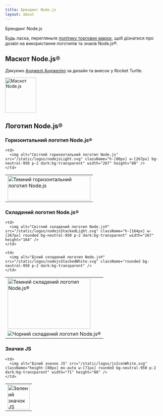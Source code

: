 ```yaml
---
title: Брендинг Node.js
layout: about
---
```


Брендинг Node.js

Будь ласка, перегляньте [політику торгових марок](https://trademark-policy.openjsf.org/), щоб дізнатися про дозвіл на використання логотипів та знаків Node.js®.

## Маскот Node.js®

Дякуємо [Анджелі Анджеліні](https://www.linkedin.com/in/angeliningl) за дизайн та внесок у Rocket Turtle.

<img alt="Маскот Node.js" src="/static/images/node-mascot.svg" className="w-[100px]" width="100" height="114" />

## Логотип Node.js®

### Горизонтальний логотип Node.js®

<table>
<tbody>
  <tr>
    <td>
      <img alt="Темний горизонтальний логотип Node.js" src="/static/logos/nodejsDark.svg" className="h-[80px] w-[267px]" width="267" height="80" />
    </td>

    <td>
      <img alt="Світлий горизонтальний логотип Node.js" src="/static/logos/nodejsLight.svg" className="h-[80px] w-[267px] bg-neutral-950 p-2 dark:bg-transparent" width="267" height="80" />
    </td>
  </tr>
</tbody>
</table>

### Складений логотип Node.js®

<table>
<tbody>
  <tr>
    <td>
      <img alt="Темний складений логотип Node.js®" src="/static/logos/nodejsStackedDark.svg" className="h-[164px] w-[267px]" width="267" height="164" />
    </td>

    <td>
      <img alt="Світлий складений логотип Node.js®" src="/static/logos/nodejsStackedLight.svg" className="h-[164px] w-[267px] rounded bg-neutral-950 p-2 dark:bg-transparent" width="267" height="164" />
    </td>
  </tr>

  <tr>
    <td>
      <img alt="Чорний складений логотип Node.js®" src="/static/logos/nodejsStackedBlack.svg" />
    </td>

    <td>
      <img alt="Білий складений логотип Node.js®" src="/static/logos/nodejsStackedWhite.svg" className="rounded bg-neutral-950 p-2 dark:bg-transparent" />
    </td>
  </tr>
</tbody>
</table>

### Значки JS

<table>
<tbody>
  <tr>
    <td>
      <img alt="Зелений значок JS" src="/static/logos/jsIconGreen.svg" className="height-[80px] mx-auto w-[71px]" width="71" height="80" />
    </td>

    <td>
      <img alt="Білий значок JS" src="/static/logos/jsIconWhite.svg" className="height-[80px] mx-auto w-[71px] rounded bg-neutral-950 p-2 dark:bg-transparent" width="71" height="80" />
    </td>
  </tr>
</tbody>
</table>
